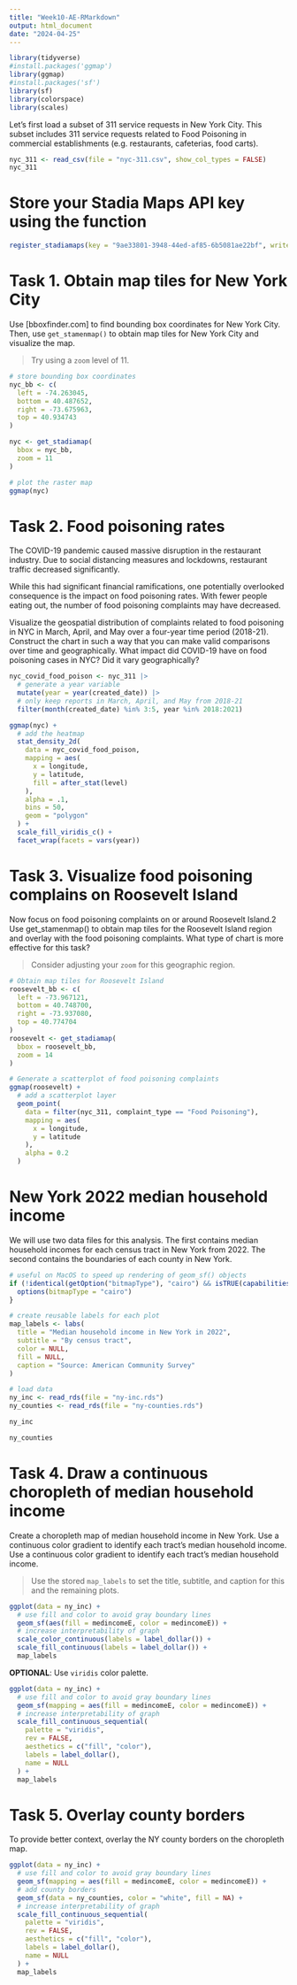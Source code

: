 ```yaml
---
title: "Week10-AE-RMarkdown"
output: html_document
date: "2024-04-25"
---
```


```r
library(tidyverse)
#install.packages('ggmap')
library(ggmap)
#install.packages('sf')
library(sf)
library(colorspace)
library(scales)
```

Let’s first load a subset of 311 service requests in New York City. This subset includes 311 service requests related to Food Poisoning in commercial establishments (e.g. restaurants, cafeterias, food carts).

```r
nyc_311 <- read_csv(file = "nyc-311.csv", show_col_types = FALSE)
nyc_311
```

# Store your Stadia Maps API key using the function

```r
register_stadiamaps(key = "9ae33801-3948-44ed-af85-6b5081ae22bf", write = TRUE)
```

# Task 1. Obtain map tiles for New York City

Use [bboxfinder.com] to find bounding box coordinates for New York City. Then, use `get_stamenmap()` to obtain map tiles for New York City and visualize the map.

> Try using a `zoom` level of 11.

```r
# store bounding box coordinates
nyc_bb <- c(
  left = -74.263045,
  bottom = 40.487652,
  right = -73.675963,
  top = 40.934743
)

nyc <- get_stadiamap(
  bbox = nyc_bb,
  zoom = 11
)

# plot the raster map
ggmap(nyc)
```

# Task 2. Food poisoning rates

The COVID-19 pandemic caused massive disruption in the restaurant industry. Due to social distancing measures and lockdowns, restaurant traffic decreased significantly.

While this had significant financial ramifications, one potentially overlooked consequence is the impact on food poisoning rates. With fewer people eating out, the number of food poisoning complaints may have decreased.

Visualize the geospatial distribution of complaints related to food poisoning in NYC in March, April, and May over a four-year time period (2018-21). Construct the chart in such a way that you can make valid comparisons over time and geographically. What impact did COVID-19 have on food poisoning cases in NYC? Did it vary geographically?

```r
nyc_covid_food_poison <- nyc_311 |>
  # generate a year variable
  mutate(year = year(created_date)) |>
  # only keep reports in March, April, and May from 2018-21
  filter(month(created_date) %in% 3:5, year %in% 2018:2021)

ggmap(nyc) +
  # add the heatmap
  stat_density_2d(
    data = nyc_covid_food_poison,
    mapping = aes(
      x = longitude,
      y = latitude,
      fill = after_stat(level)
    ),
    alpha = .1,
    bins = 50,
    geom = "polygon"
  ) +
  scale_fill_viridis_c() +
  facet_wrap(facets = vars(year))
```

# Task 3. Visualize food poisoning complains on Roosevelt Island

Now focus on food poisoning complaints on or around Roosevelt Island.2 Use get_stamenmap() to obtain map tiles for the Roosevelt Island region and overlay with the food poisoning complaints. What type of chart is more effective for this task?

> Consider adjusting your `zoom` for this geographic region.

```r
# Obtain map tiles for Roosevelt Island
roosevelt_bb <- c(
  left = -73.967121,
  bottom = 40.748700,
  right = -73.937080,
  top = 40.774704
)
roosevelt <- get_stadiamap(
  bbox = roosevelt_bb,
  zoom = 14
)

# Generate a scatterplot of food poisoning complaints
ggmap(roosevelt) +
  # add a scatterplot layer
  geom_point(
    data = filter(nyc_311, complaint_type == "Food Poisoning"),
    mapping = aes(
      x = longitude,
      y = latitude
    ),
    alpha = 0.2
  )
```

# New York 2022 median household income

We will use two data files for this analysis. The first contains median household incomes for each census tract in New York from 2022. The second contains the boundaries of each county in New York.

```r
# useful on MacOS to speed up rendering of geom_sf() objects
if (!identical(getOption("bitmapType"), "cairo") && isTRUE(capabilities()[["cairo"]])) {
  options(bitmapType = "cairo")
}

# create reusable labels for each plot
map_labels <- labs(
  title = "Median household income in New York in 2022",
  subtitle = "By census tract",
  color = NULL,
  fill = NULL,
  caption = "Source: American Community Survey"
)

# load data
ny_inc <- read_rds(file = "ny-inc.rds")
ny_counties <- read_rds(file = "ny-counties.rds")

ny_inc
```

```r
ny_counties
```

# Task 4. Draw a continuous choropleth of median household income

Create a choropleth map of median household income in New York. Use a continuous color gradient to identify each tract’s median household income. Use a continuous color gradient to identify each tract’s median household income.

> Use the stored `map_labels` to set the title, subtitle, and caption for this and the remaining plots.

```r
ggplot(data = ny_inc) +
  # use fill and color to avoid gray boundary lines
  geom_sf(aes(fill = medincomeE, color = medincomeE)) +
  # increase interpretability of graph
  scale_color_continuous(labels = label_dollar()) +
  scale_fill_continuous(labels = label_dollar()) +
  map_labels
```

**OPTIONAL**: Use `viridis` color palette.
```r
ggplot(data = ny_inc) +
  # use fill and color to avoid gray boundary lines
  geom_sf(mapping = aes(fill = medincomeE, color = medincomeE)) +
  # increase interpretability of graph
  scale_fill_continuous_sequential(
    palette = "viridis",
    rev = FALSE,
    aesthetics = c("fill", "color"),
    labels = label_dollar(),
    name = NULL
  ) +
  map_labels
```

# Task 5. Overlay county borders

To provide better context, overlay the NY county borders on the choropleth map.

```r
ggplot(data = ny_inc) +
  # use fill and color to avoid gray boundary lines
  geom_sf(mapping = aes(fill = medincomeE, color = medincomeE)) +
  # add county borders
  geom_sf(data = ny_counties, color = "white", fill = NA) +
  # increase interpretability of graph
  scale_fill_continuous_sequential(
    palette = "viridis",
    rev = FALSE,
    aesthetics = c("fill", "color"),
    labels = label_dollar(),
    name = NULL
  ) +
  map_labels
```